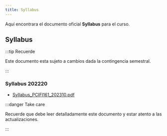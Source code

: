 ```yaml
---
title: Syllabus
---
```


Aquí encontrara el documento oficial **Syllabus** para el curso.

## Syllabus

:::tip Recuerde

Este documento esta sujeto a cambios dada la contingencia semestral.

:::


### Syllabus 202220

* [Syllabus_PCIFI161_202310.pdf](/others/Syllabus_PCFI161_202310.pdf)


:::danger Take care

Recuerde que debe leer detalladamente este documento y estar atento a las actualizaciones.

:::

